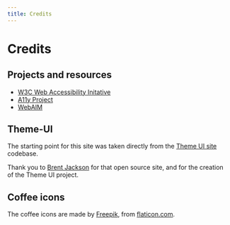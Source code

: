 ```yaml
---
title: Credits
---
```



<SEO
  title="Credits"
  description="Credits and thanks for resources that made this site possible."
/>

# Credits

## Projects and resources

- [W3C Web Accessibility Initative](https://www.w3.org/WAI/)
- [A11y Project](https://a11yproject.com/)
- [WebAIM](https://webaim.org/)

## Theme-UI

The starting point for this site was taken directly from the [Theme UI site](https://theme-ui.com/) codebase.

Thank you to [Brent Jackson](https://twitter.com/jxnblk) for that open source site, and for the creation of the Theme UI project.

## Coffee icons

The coffee icons are made by [Freepik](https://www.flaticon.com/authors/freepik), from [flaticon.com](https://www.flaticon.com/).
